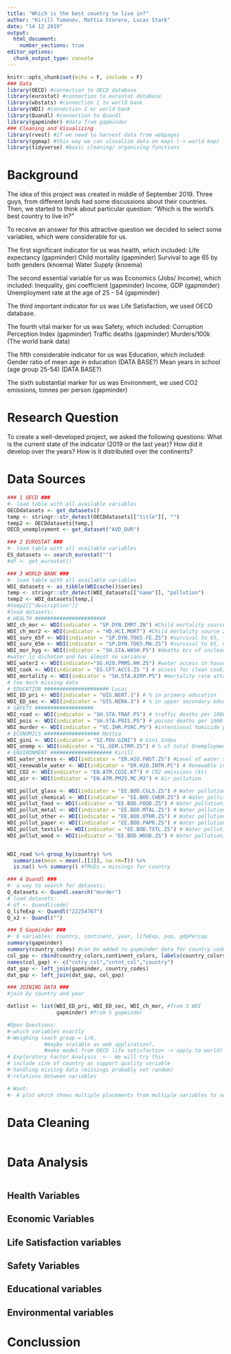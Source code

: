 ```yaml
---
title: "Which is the best country to live in?"
author: "Kirill Tumanov, Mattia Storero, Lucas Stark"
date: "14 12 2019"
output: 
  html_document:
    number_sections: true
editor_options: 
  chunk_output_type: console
---
```


```r
knitr::opts_chunk$set(echo = F, include = F)
### Data 
library(OECD) #connection to OECD database
library(eurostat) #connection to eurostat database
library(wbstats) #connection 1 to world bank
library(WDI) #connection 2 or world bank
library(Quandl) #connection to Quandl
library(gapminder) #data from gapminder
### Cleaning and Visualizing
library(rvest) #if we need to harvest data from webpages
library(ggmap) #this way we can visualize data on maps (-> world map)
library(tidyverse) #basic cleaning/ organising functions
```

# Background
The idea of this project was created in middle of September 2019.
Three guys, from different lands had some discussions about their countries.
Then, we started to think about particular question:
"Which is the world's best country to live in?"

To receive an answer for this attractive question we decided to select some 
variables, which were considerable for us.

The first significant indicator for us was health, which included: 
Life expectancy (gapminder)
Child mortality (gapminder)
Survival to age 65 by both genders (knoema)
Water Supply (knoema)

The second essential variable for us was Economics (Jobs/ Income), which included:
Inequality, gini coefficient (gapminder)
Income, GDP (gapminder)
Unemployment rate at the age of 25 - 54 (gapminder)

The third important indicator for us was Life Satisfaction, we used OECD database.

The fourth vital marker for us was Safety, which included:
Corruption Perception Index (gapminder)
Traffic deaths (gapminder)
Murders/100k (The world bank data)

The fifth considerable indicator for us was Education, which included:
Gender ratio of mean age in education (DATA BASE?)
Mean years in school (age group 25-54) (DATA BASE?)

The sixth substantial marker for us was Environment, we used CO2 emissions, tonnes per person (gapminder)

# Research Question
To create a well-developed project, we asked the following questions:
What is the current state of the indicator (2019 or the last year)?
How did it develop over the years?
How is it distributed over the continents?

# Data Sources
```r
### 1 OECD ###
#- load table with all available variables
OECDdatasets <- get_datasets()
temp <- stringr::str_detect(OECDdatasets[["title"]], "")
temp2 <- OECDdatasets[temp,]
OECD_unemployment <- get_dataset("AVD_DUR")

### 2 EUROSTAT ###
#- load table with all available variables
ES_datasets <- search_eurostat("")
#df <- get_eurostat()

### 3 WORLD BANK ###
#- load table with all available variables
WDI_datasets <- as_tibble(WDIcache()$series)
temp <- stringr::str_detect(WDI_datasets[["name"]], "pollution")
temp2 <- WDI_datasets[temp,]
#temp2[["description"]]
#load datasets:
# HEALTH #######################
WDI_ch_mor <- WDI(indicator = "SP.DYN.IMRT.IN") #Child mortality source 1
WDI_ch_mor2 <- WDI(indicator = "HD.HCI.MORT") #Child mortality source 2
WDI_surv_65f <- WDI(indicator = "SP.DYN.TO65.FE.ZS") #survival to 65, female
WDI_surv_65m <- WDI(indicator = "SP.DYN.TO65.MA.ZS") #survival to 65, male
WDI_mor_hyg <- WDI(indicator = "SH.STA.WASH.P5") #deaths bcs of unclean water & bad hygience
#water is dichotom and has almost no variance
WDI_water2 <- WDI(indicator="SG.H2O.PRMS.HH.ZS") #water access in households
WDI_cook <- WDI(indicator = "EG.CFT.ACCS.ZS	") # access for clean cooking
WDI_mortality <- WDI(indicator = "SH.STA.AIRP.P5") #mortality rate attributed to household and ambient air pollution
# too much missing data
# EDUCATION ##################### Lucas
WDI_ED_pri <- WDI(indicator = "UIS.NERT.1") # % in primary education
WDI_ED_sec <- WDI(indicator = "UIS.NERA.3") # % in upper secondary education
# SAFETY ###################
WDI_road <- WDI(indicator = "SH.STA.TRAF.P5") # traffic deaths per 1000
WDI_pois <- WDI(indicator = "SH.STA.POIS.P5") # poison deaths per 1000
WDI_murder <- WDI(indicator = "VC.IHR.PSRC.P5") #intentional homicide per 100,000
# ECONOMICS ################## Mattia
WDI_gini <- WDI(indicator = "SI.POV.GINI") # Gini Index
WDI_unemp <- WDI(indicator = "SL.UEM.LTRM.ZS") # % of total Unemployment
# ENVIRONMENT #################### Kirill
WDI_water_stress <- WDI(indicator = "ER.H2O.FWST.ZS") #Level of water stress
WDI_renewable_water <- WDI(indicator = "ER.H2O.INTR.PC") # Renewable internal freshwater resources per capita 
WDI_CO2 <- WDI(indicator = "EN.ATM.CO2E.KT") # CO2 emissions (kt)
WDI_air <- WDI(indicator = "EN.ATM.PM25.MC.M3") # Air pollution

WDI_pollut_glass <- WDI(indicator = "EE.BOD.CGLS.ZS") # Water pollution, clay and glass industry
WDI_pollut_chemical <- WDI(indicator = "EE.BOD.CHEM.ZS") # Water pollution, chemical industry
WDI_pollut_food <- WDI(indicator = "EE.BOD.FOOD.ZS") # Water pollution, food industry
WDI_pollut_metal <- WDI(indicator = "EE.BOD.MTAL.ZS") # Water pollution, metal industry
WDI_pollut_other <- WDI(indicator = "EE.BOD.OTHR.ZS") # Water pollution, other industry 
WDI_pollut_paper <- WDI(indicator = "EE.BOD.PAPR.ZS") # Water pollution, paper and pulp industry
WDI_pollut_textile <- WDI(indicator = "EE.BOD.TXTL.ZS") # Water pollution, textile industry 
WDI_pollut_wood <- WDI(indicator = "EE.BOD.WOOD.ZS") # Water pollution, wood industry 


WDI_road %>% group_by(country) %>% 
  summarise(mean = mean(.[[3]], na.rm=T)) %>%
  is.na() %>% summary() #TRUEs = missings for country

### 4 Quandl ###
#- a way to search for datasets:
Q_datasets <- Quandl.search("murder")
# load datasets:
# df <- Quandl(code)
Q_lifeExp <- Quandl("22254767")
Q_x2 <- Quandl("")

### 5 Gapminder ###
#- 6 variables: country, continent, year, lifeExp, pop, gdpPercap
summary(gapminder)
summary(country_codes) #can be added to gapminder data for country codes
col_gap <- cbind(country_colors,continent_colors, labels(country_colors)) %>% as.tibble()
names(col_gap) <- c("cntry_col","cntnt_col","country")
dat_gap <- left_join(gapminder, country_codes)
dat_gap <- left_join(dat_gap, col_gap)

### JOINING DATA ###
#join by country and year

datlist <- list(WDI_ED_pri, WDI_ED_sec, WDI_ch_mor, #from 3 WDI
                gapminder) #from 5 gapminder

#Open Questions:
#-which variables exactly
#-Weighing (each group = 1/6, 
            #maybe scalable as web application?,
            #make model from OECD life satisfaction -> apply to world)
# Exploratory Factor Analysis  <-- We will try this
# include size of country as support quality variable
#-handling missing data (missings probably not random)
#-relations between variables

# Want:
#- A plot which shows multiple placements from multiple variables to see which countries show always better values and which never do. (+ To see variance) => z-standardize and compare

```




# Data Cleaning
```r

```

# Data Analysis
```r

```

## Health Variables

## Economic Variables

## Life Satisfaction variables

## Safety Variables

## Educational variables

## Environmental variables

# Conclussion


